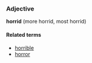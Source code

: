 ===Adjective===
'''horrid''' (more horrid, most horrid)

====Related terms====
*[[horrible]]
*[[horror]]